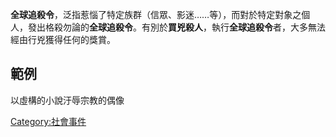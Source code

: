'''全球追殺令'''，泛指惹惱了特定族群（信眾、影迷……等），而對於特定對象之個人，發出格殺勿論的'''全球追殺令'''。有別於'''買兇殺人'''，執行'''全球追殺令'''者，大多無法經由行兇獲得任何的獎賞。

==範例==
;以虛構的小說汙辱宗教的偶像
{{main|撒旦詩篇#全球追殺令}}


[[Category:社會事件|Category:社會事件]]